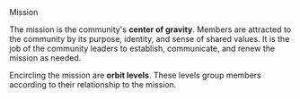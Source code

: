 
<div className="text-indigo-700 text-xl font-bold">Mission</div>

The mission is the community's **center of gravity**.
Members are attracted to the community by its purpose, identity, and
sense of shared values.
It is the job of the community leaders
to establish, communicate, and renew the mission as needed.

Encircling the mission are
**orbit levels**. These levels group members according to their relationship to the mission.

